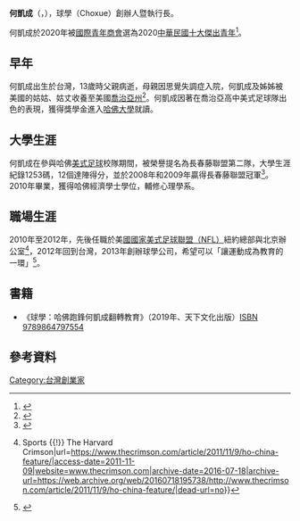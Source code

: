 {{Infobox person
| name = 何凱成<br>Cheng Ho
| english_name = Cheng Ho
| birth_place = {{TWN}}[[台北市|台北市]]
| birth_date = {{Birth date and age|1987|1|23|mf=y}}
| nationality = {{USA}}<br>{{ROC}}
| alma_mater = [[哈佛大學|哈佛大學]]
| occupation = 創業家
| known_for = 「球學」 (Choxue (CX)) 創辦人
| religion = [[基督教|基督教]]
}}
'''何凱成'''（{{lang-en|Kai-Cheng Ho}}，{{bd|1987年|1月23日|||catIdx=Ho, Cheng}}），球學（Choxue）創辦人暨執行長。

何凱成於2020年被[[國際青年商會|國際青年商會]]選為2020[[中華民國十大傑出青年|中華民國十大傑出青年]]<ref>{{Cite web|title=十大傑出青年歷屆當選人|url=https://www.persons.org.tw/v/67|access-date=2020-11-16|website=財團法人十大傑出青年基金會|archive-date=2020-09-04|archive-url=https://web.archive.org/web/20200904092539/http://www.persons.org.tw/v/67|dead-url=no}}</ref>。
== 早年 ==
何凱成出生於台灣，13歲時父親病逝，母親因思覺失調症入院，何凱成及姊姊被美國的姑姑、姑丈收養至美國[[喬治亞州|喬治亞州]]<ref>{{Cite web|title=29歲哈佛小子 用熱情翻轉台灣體育
|url=https://www.businesstoday.com.tw/article/category/154769/post/201610130033/29%E6%AD%B2%E5%93%88%E4%BD%9B%E5%B0%8F%E5%AD%90%20%E7%94%A8%E7%86%B1%E6%83%85%E7%BF%BB%E8%BD%89%E5%8F%B0%E7%81%A3%E9%AB%94%E8%82%B2|access-date=2016-10-13|website=今周刊}}</ref>。何凱成因著在喬治亞高中美式足球隊出色的表現，獲得獎學金進入[[哈佛大學|哈佛大學]]就讀。

== 大學生涯 ==
何凱成在參與哈佛[[美式足球|美式足球]]校隊期間，被榮譽提名為長春藤聯盟第二隊，大學生涯紀錄1253碼，12個達陣得分，並於2008年和2009年贏得長春藤聯盟冠軍<ref>{{Cite web|title=Cheng Ho Stats|url=https://www.espn.com/college-football/player/stats/_/id/185697/cheng-ho|access-date=2020-10-19|website=ESPN|language=en|archive-date=2020-11-01|archive-url=https://web.archive.org/web/20201101204231/https://www.espn.com/college-football/player/stats/_/id/185697/cheng-ho|dead-url=no}}</ref>。2010年畢業，獲得哈佛經濟學士學位，輔修心理學系。

== 職場生涯 ==
2010年至2012年，先後任職於美[[NFL|國國家美式足球聯盟（NFL）]]紐約總部與北京辦公室<ref>{{Cite web|title=Kai-Cheng Ho '10 Promotes Football in China {{!}} Sports {{!}} The Harvard Crimson|url=https://www.thecrimson.com/article/2011/11/9/ho-china-feature/|access-date=2011-11-09|website=www.thecrimson.com|archive-date=2016-07-18|archive-url=https://web.archive.org/web/20160718195738/http://www.thecrimson.com/article/2011/11/9/ho-china-feature/|dead-url=no}}</ref>，2012年回到台灣，2013年創辦球學公司，希望可以「讓運動成為教育的一環」<ref>{{Cite web|title=2019教育創新100｜前哈佛球員何凱成創「球學聯盟」，要學生兼顧打球和成績
|url=https://www.parenting.com.tw/article/5078923-/|access-date=2019-02-23|website=親子天下}}</ref>。

== 書籍 ==
*《球學：哈佛跑鋒何凱成翻轉教育》（2019年、天下文化出版）[[ISBN|ISBN]] [[Special:BookSources/9789571369723|9789864797554]]

== 參考資料 ==
{{reflist}}
[[Category:台灣創業家|Category:台灣創業家]]